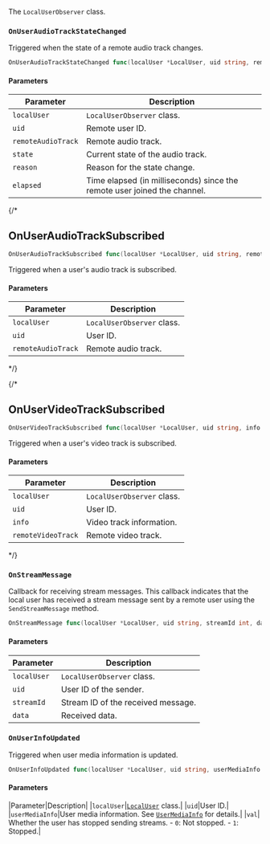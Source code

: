 The `LocalUserObserver` class.

### `OnUserAudioTrackStateChanged`

Triggered when the state of a remote audio track changes.

```go
OnUserAudioTrackStateChanged func(localUser *LocalUser, uid string, remoteAudioTrack *RemoteAudioTrack, state int, reason int, elapsed int)
```

#### Parameters

| Parameter | Description |
|-----------|-------------|
| `localUser` | `LocalUserObserver` class. |
| `uid` | Remote user ID. |
| `remoteAudioTrack` | Remote audio track. |
| `state` | Current state of the audio track. |
| `reason` | Reason for the state change. |
| `elapsed` | Time elapsed (in milliseconds) since the remote user joined the channel. |

{/*
<h2 className="anchor index-group-item-localuserobserver index-api-onuseraudiotracksubscribed" id="onuseraudiotracksubscribed">OnUserAudioTrackSubscribed</h2>

```go
OnUserAudioTrackSubscribed func(localUser *LocalUser, uid string, remoteAudioTrack *RemoteAudioTrack)
```

<span className="index-desc-onuseraudiotracksubscribed">Triggered when a user's audio track is subscribed.</span>

#### Parameters

| Parameter | Description |
|-----------|-------------|
| `localUser` | `LocalUserObserver` class. |
| `uid` | User ID. |
| `remoteAudioTrack` | Remote audio track. |
*/}


{/*
<h2 className="anchor index-group-item-localuserobserver index-api-onuservideotracksubscribed" id="onuservideotracksubscribed">OnUserVideoTrackSubscribed</h2>

```go
OnUserVideoTrackSubscribed func(localUser *LocalUser, uid string, info *VideoTrackInfo, remoteVideoTrack *RemoteVideoTrack)
```

<span className="index-desc-onuservideotracksubscribed">Triggered when a user's video track is subscribed.</span>

#### Parameters

| Parameter | Description |
|-----------|-------------|
| `localUser` | `LocalUserObserver` class. |
| `uid` | User ID. |
| `info` | Video track information. |
| `remoteVideoTrack` | Remote video track. |
*/}

### `OnStreamMessage`

Callback for receiving stream messages. This callback indicates that the local user has received a stream message sent by a remote user using the `SendStreamMessage` method.

```go
OnStreamMessage func(localUser *LocalUser, uid string, streamId int, data []byte)
```

#### Parameters

| Parameter | Description |
|-----------|-------------|
| `localUser` | `LocalUserObserver` class. |
| `uid` | User ID of the sender. |
| `streamId` | Stream ID of the received message. |
| `data` | Received data. |

### `OnUserInfoUpdated`

Triggered when user media information is updated.

```go
OnUserInfoUpdated func(localUser *LocalUser, uid string, userMediaInfo int, val int)
```

#### Parameters

|Parameter|Description|
|`localUser`|[`LocalUser`](./localuser) class.|
|`uid`|User ID.|
|`userMediaInfo`|User media information. See [`UserMediaInfo`](./apidatatype#usermediainfo) for details.|
|`val`| Whether the user has stopped sending streams. - `0`: Not stopped. - `1`: Stopped.|
